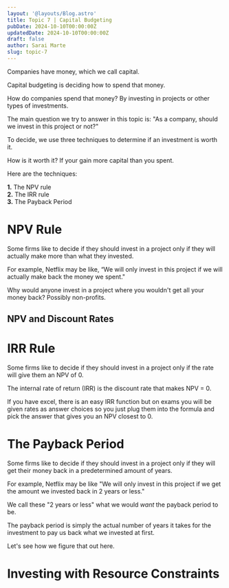 ```yaml
---
layout: '@layouts/Blog.astro'
title: Topic 7 | Capital Budgeting
pubDate: 2024-10-10T00:00:00Z 
updatedDate: 2024-10-10T00:00:00Z 
draft: false
author: Sarai Marte
slug: topic-7
---
```


Companies have money, which we call capital.

Capital budgeting is deciding how to spend that money.

How do companies spend that money? By investing in projects or other types of investments.

The main question we try to answer in this topic is: "As a company, should we invest in this project or not?"

To decide, we use three techniques to determine if an investment is worth it. 

How is it worth it? If your gain more capital than you spent. 

Here are the techniques:

**1.** The NPV rule   
**2.** The IRR rule  
**3.** The Payback Period  

# NPV Rule 

Some firms like to decide if they should invest in a project only if they will actually make more than what they invested.    

For example, Netflix may be like, “We will only invest in this project if we will actually make back the money we spent." 

Why would anyone invest in a project where you wouldn't get all your money back? Possibly non-profits. 

## NPV and Discount Rates 

# IRR Rule  

Some firms like to decide if they should invest in a project only if the rate will give them an NPV of 0. 

The internal rate of return (IRR) is the discount rate that makes NPV = 0.  

If you have excel, there is an easy IRR function but on exams you will be given rates as answer choices so you just plug them into the formula and pick the answer that gives you an NPV closest to 0.

# The Payback Period  

Some firms like to decide if they should invest in a project only if they will get their money back in a predetermined amount of years. 

For example, Netflix may be like "We will only invest in this project if we get the amount we invested back in 2 years or less."

We call these "2 years or less" what we would *want* the payback period to be.  

The payback period is simply the actual number of years it takes for the investment to pay us back what we invested at first. 

Let's see how we figure that out here. 

# Investing with Resource Constraints

